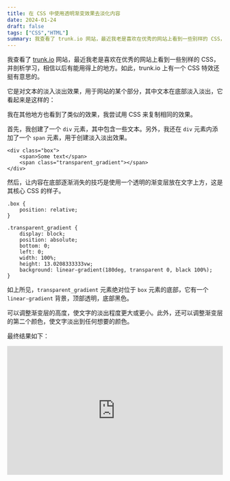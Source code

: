 ```yaml
---
title: 在 CSS 中使用透明渐变效果去淡化内容
date: 2024-01-24
draft: false
tags: ["CSS","HTML"]
summary: 我查看了 trunk.io 网站，最近我老是喜欢在优秀的网站上看到一些别样的 CSS，并剖析学习，相信以后有能用得上的地方
---
```


我查看了 [trunk.io](https://trunk.io) 网站，最近我老是喜欢在优秀的网站上看到一些别样的 CSS，并剖析学习，相信以后有能用得上的地方。如此，trunk.io 上有一个 CSS 特效还挺有意思的。

它是对文本的淡入淡出效果，用于网站的某个部分，其中文本在底部淡入淡出，它看起来是这样的：

<CImage src="/static/blog/trunk-io-fading-content.png" caption="trunk-io-fading-content" />

我在其他地方也看到了类似的效果，我尝试用 CSS 来复制相同的效果。

首先，我创建了一个 `div` 元素，其中包含一些文本。另外，我还在 `div` 元素内添加了一个 `span` 元素，用于创建淡入淡出效果。

```
<div class="box">
    <span>Some text</span>
    <span class="transparent_gradient"></span>
</div>
```

然后，让内容在底部逐渐消失的技巧是使用一个透明的渐变层放在文字上方，这是其核心 CSS 的样子。

```
.box {
    position: relative;
}

.transparent_gradient {
    display: block;
    position: absolute;
    bottom: 0;
    left: 0;
    width: 100%;
    height: 13.0208333333vw;
    background: linear-gradient(180deg, transparent 0, black 100%);
}
```

如上所见，`transparent_gradient` 元素绝对位于 `box` 元素的底部，它有一个 `linear-gradient` 背景，顶部透明，底部黑色。

可以调整渐变层的高度，使文字的淡出程度更大或更小。此外，还可以调整渐变层的第二个颜色，使文字淡出到任何想要的颜色。

最终结果如下：

<iframe height="300" width="100%" scrolling="no" title="Fading content using transparent gradient" src="https://codepen.io/KangodYan/embed/eYXGYmv?default-tab=result" frameborder="no" loading="lazy" allowtransparency="true" allowfullscreen="true">
  See the Pen <a href="https://codepen.io/KangodYan/pen/eYXGYmv">
  Fading content using transparent gradient</a> by Kangod (<a href="https://codepen.io/KangodYan">@KangodYan</a>)
  on <a href="https://codepen.io">CodePen</a>.
</iframe>